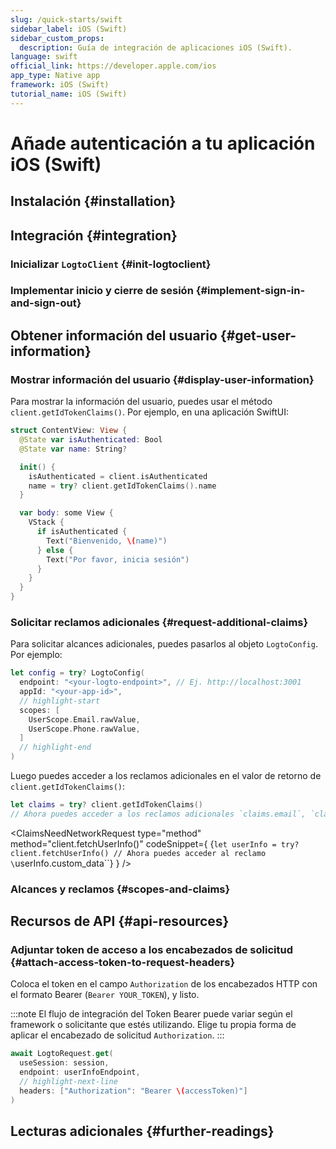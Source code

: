 ```yaml
---
slug: /quick-starts/swift
sidebar_label: iOS (Swift)
sidebar_custom_props:
  description: Guía de integración de aplicaciones iOS (Swift).
language: swift
official_link: https://developer.apple.com/ios
app_type: Native app
framework: iOS (Swift)
tutorial_name: iOS (Swift)
---
```





# Añade autenticación a tu aplicación iOS (Swift)

<AppNote type="Native app" />

## Instalación \{#installation}

<AddSdk />

## Integración \{#integration}

### Inicializar `LogtoClient` \{#init-logtoclient}

<InitClient />

### Implementar inicio y cierre de sesión \{#implement-sign-in-and-sign-out}

<ImplementSignInAndSignOut />

<Checkpoint />

## Obtener información del usuario \{#get-user-information}

### Mostrar información del usuario \{#display-user-information}

Para mostrar la información del usuario, puedes usar el método `client.getIdTokenClaims()`. Por ejemplo, en una aplicación SwiftUI:

```swift title="ContentView.swift"
struct ContentView: View {
  @State var isAuthenticated: Bool
  @State var name: String?

  init() {
    isAuthenticated = client.isAuthenticated
    name = try? client.getIdTokenClaims().name
  }

  var body: some View {
    VStack {
      if isAuthenticated {
        Text("Bienvenido, \(name)")
      } else {
        Text("Por favor, inicia sesión")
      }
    }
  }
}
```

### Solicitar reclamos adicionales \{#request-additional-claims}

<FindUserInfoMissing method="client.getIdTokenClaims()" />

<ScopesAndClaimsIntroduction />

Para solicitar alcances adicionales, puedes pasarlos al objeto `LogtoConfig`. Por ejemplo:

```swift title="ContentView.swift"
let config = try? LogtoConfig(
  endpoint: "<your-logto-endpoint>", // Ej. http://localhost:3001
  appId: "<your-app-id>",
  // highlight-start
  scopes: [
    UserScope.Email.rawValue,
    UserScope.Phone.rawValue,
  ]
  // highlight-end
)
```

Luego puedes acceder a los reclamos adicionales en el valor de retorno de `client.getIdTokenClaims()`:

```swift
let claims = try? client.getIdTokenClaims()
// Ahora puedes acceder a los reclamos adicionales `claims.email`, `claims.phone`, etc.
```

<ClaimsNeedNetworkRequest
  type="method"
  method="client.fetchUserInfo()"
  codeSnippet={
    <CodeBlock language="swift">{`let userInfo = try? client.fetchUserInfo()
// Ahora puedes acceder al reclamo \`userInfo.custom_data\``}</CodeBlock>
  }
/>

### Alcances y reclamos \{#scopes-and-claims}

<ScopesAndClaims />

## Recursos de API \{#api-resources}

<ApiResources />

### Adjuntar token de acceso a los encabezados de solicitud \{#attach-access-token-to-request-headers}

Coloca el token en el campo `Authorization` de los encabezados HTTP con el formato Bearer (`Bearer YOUR_TOKEN`), y listo.

:::note
El flujo de integración del Token Bearer puede variar según el framework o solicitante que estés utilizando. Elige tu propia forma de aplicar el encabezado de solicitud `Authorization`.
:::

```swift
await LogtoRequest.get(
  useSession: session,
  endpoint: userInfoEndpoint,
  // highlight-next-line
  headers: ["Authorization": "Bearer \(accessToken)"]
)
```

## Lecturas adicionales \{#further-readings}

<FurtherReadings />
